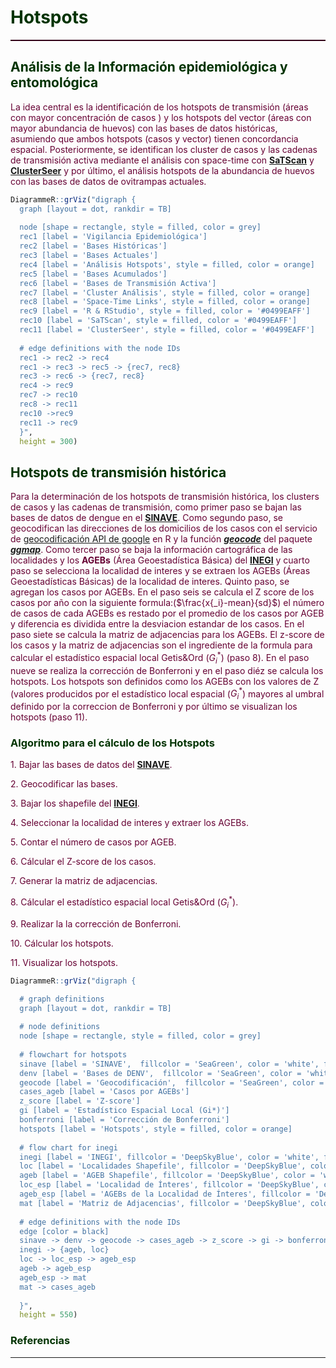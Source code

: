 # **<span style="color:#003300;">Hotspots</span>** {#hotspots}

<hr style="height:2px;border-width:0;color:#330019;background-color:#330019"> 


## **<span style="color:#003300;">Análisis de la Información epidemiológica y entomológica</span>**

<span style="color:#660033;">La idea central es la identificación de los hotspots de transmisión (áreas con mayor concentración de casos ) y los hotspots del vector (áreas con mayor abundancia de huevos) con las bases de datos históricas, asumiendo que ambos hotspots (casos y vector) tienen concordancia espacial. Posteriormente, se identifican los cluster de casos y las cadenas de transmisión activa mediante el análisis con space-time con **[SaTScan](https://www.satscan.org/)** y **[ClusterSeer](https://www.biomedware.com/software/clusterseer/)** y por último, el análisis hotspots de la abundancia de huevos con las bases de datos de ovitrampas actuales.</span>


```r
DiagrammeR::grViz("digraph {
  graph [layout = dot, rankdir = TB]
  
  node [shape = rectangle, style = filled, color = grey]        
  rec1 [label = 'Vigilancia Epidemiológica']
  rec2 [label = 'Bases Históricas']
  rec3 [label = 'Bases Actuales']
  rec4 [label = 'Análisis Hotspots', style = filled, color = orange]
  rec5 [label = 'Bases Acumulados']
  rec6 [label = 'Bases de Transmisión Activa']
  rec7 [label = 'Cluster Análisis', style = filled, color = orange]
  rec8 [label = 'Space-Time Links', style = filled, color = orange]
  rec9 [label = 'R & RStudio', style = filled, color = '#0499EAFF']
  rec10 [label = 'SaTScan', style = filled, color = '#0499EAFF']
  rec11 [label = 'ClusterSeer', style = filled, color = '#0499EAFF']
  
  # edge definitions with the node IDs
  rec1 -> rec2 -> rec4
  rec1 -> rec3 -> rec5 -> {rec7, rec8}
  rec3 -> rec6 -> {rec7, rec8}
  rec4 -> rec9
  rec7 -> rec10
  rec8 -> rec11
  rec10 ->rec9
  rec11 -> rec9
  }", 
  height = 300)

```

## **<span style="color:#003300;">Hotspots de transmisión histórica</span>**

<span style="color:#660033;">Para la determinación de los hotspots de transmisión histórica, los clusters de casos y las cadenas de transmisión, como primer paso se bajan las bases de datos de dengue en el **[SINAVE](https://www.sinave.gob.mx/)**. Como segundo paso, se geocodifican las direcciones de los domicilios de los casos con el servicio de [geocodificación API de google](https://developers.google.com/maps/documentation/geocoding/overview?hl=es-419) en R y la función ***[geocode]()*** del paquete  ***[ggmap](https://github.com/dkahle/ggmap)***. Como tercer paso se baja la información cartográfica de las localidades y los **AGEBs** (Área Geoestadística Básica) del **[INEGI](https://www.inegi.org.mx/)** y cuarto paso se selecciona la localidad de interes y se extraen los AGEBs (Áreas Geoestadísticas Básicas) de la localidad de interes. Quinto paso, se agregan los casos por AGEBs. En el paso seis se calcula el Z score de los casos por año con la siguiente formula:($\frac{x{_i}-mean}{sd}$) el número de casos de cada AGEBs es restado por el promedio de los casos por AGEB y diferencia es dividida entre la desviacion estandar de los casos. En el paso siete se calcula la matriz de adjacencias para los AGEBs. El z-score de los casos y la matriz de adjacencias son el ingrediente de la formula para calcular el estadístico espacial local Getis&Ord ($G{_i}^{*}$) (paso 8). En el paso nueve se realiza la corrección de Bonferroni y en el paso diéz se calcula los hotspots. Los hotspots son definidos como los AGEBs con los valores de Z (valores producidos por el estadístico local espacial ($G{_i}^{*}$) mayores al umbral definido por la correccion de Bonferroni y por último se visualizan los hotspots (paso 11).</span> 

### <span style="color:#003300;">Algoritmo para el cálculo de los Hotspots</span>

<span style="color:#660033;"> 1. Bajar las bases de datos del **[SINAVE](https://www.sinave.gob.mx/)**.</span>

<span style="color:#660033;">2. Geocodificar las bases.</span>

<span style="color:#660033;">3. Bajar los shapefile del **[INEGI](https://www.inegi.org.mx/)**.</span>

<span style="color:#660033;">4. Seleccionar la localidad de interes y extraer los AGEBs.</span>

<span style="color:#660033;">5. Contar el número de casos por AGEB. </span>

<span style="color:#660033;">6. Cálcular el Z-score de los casos.</span>

<span style="color:#660033;">7. Generar la matriz de adjacencias.</span>

<span style="color:#660033;">8. Cálcular el estadístico espacial local Getis&Ord ($G{_i}^{*}$).</span>

<span style="color:#660033;">9. Realizar la la corrección de Bonferroni.</span>

<span style="color:#660033;">10. Cálcular los hotspots.</span>

<span style="color:#660033;">11. Visualizar los hotspots.</span>


```r
DiagrammeR::grViz("digraph {

  # graph definitions
  graph [layout = dot, rankdir = TB]
  
  # node definitions
  node [shape = rectangle, style = filled, color = grey] 
  
  # flowchart for hotspots
  sinave [label = 'SINAVE',  fillcolor = 'SeaGreen', color = 'white', fontcolor = 'white']
  denv [label = 'Bases de DENV',  fillcolor = 'SeaGreen', color = 'white', fontcolor = 'white']
  geocode [label = 'Geocodificación',  fillcolor = 'SeaGreen', color = 'white', fontcolor = 'white']
  cases_ageb [label = 'Casos por AGEBs']
  z_score [label = 'Z-score']
  gi [label = 'Estadístico Espacial Local (Gi*)']
  bonferroni [label = 'Corrección de Bonferroni']
  hotspots [label = 'Hotspots', style = filled, color = orange]
  
  # flow chart for inegi
  inegi [label = 'INEGI', fillcolor = 'DeepSkyBlue', color = 'white', fontcolor = 'black']
  loc [label = 'Localidades Shapefile', fillcolor = 'DeepSkyBlue', color = 'white', fontcolor = 'black']
  ageb [label = 'AGEB Shapefile', fillcolor = 'DeepSkyBlue', color = 'white', fontcolor = 'black']
  loc_esp [label = 'Localidad de Ínteres', fillcolor = 'DeepSkyBlue', color = 'white', fontcolor = 'black']
  ageb_esp [label = 'AGEBs de la Localidad de Ínteres', fillcolor = 'DeepSkyBlue', color = 'white', fontcolor = 'black']
  mat [label = 'Matriz de Adjacencias', fillcolor = 'DeepSkyBlue', color = 'white', fontcolor = 'black']
  
  # edge definitions with the node IDs
  edge [color = black]
  sinave -> denv -> geocode -> cases_ageb -> z_score -> gi -> bonferroni -> hotspots 
  inegi -> {ageb, loc}
  loc -> loc_esp -> ageb_esp
  ageb -> ageb_esp
  ageb_esp -> mat
  mat -> cases_ageb 
 
  }", 
  height = 550)

```

### **<span style="color:#003300;">Referencias</span>**

___
